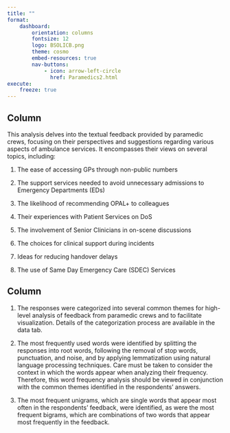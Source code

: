 ```yaml
--- 
title: ""
format: 
    dashboard:
        orientation: columns
        fontsize: 12
        logo: BSOLICB.png
        theme: cosmo
        embed-resources: true
        nav-buttons:
            - icon: arrow-left-circle
              href: Paramedics2.html
execute:
    freeze: true
--- 
```


## Column

::: {.card title="**Purpose**" }

This analysis delves into the textual feedback provided by paramedic crews, focusing on their perspectives and suggestions regarding various aspects of ambulance services. It encompasses their views on several topics, including:

1. The ease of accessing GPs through non-public numbers

2. The support services needed to avoid unnecessary admissions to Emergency Departments (EDs)

3. The likelihood of recommending OPAL+ to colleagues

4. Their experiences with Patient Services on DoS

5. The involvement of Senior Clinicians in on-scene discussions

6. The choices for clinical support during incidents

7. Ideas for reducing handover delays

8. The use of Same Day Emergency Care (SDEC) Services

:::

## Column

::: {.card title="**Methodology**" }

1. The responses were categorized into several common themes for high-level analysis of feedback from paramedic crews and to facilitate visualization. Details of the categorization process are available in the data tab.

2. The most frequently used words were identified by splitting the responses into root words, following the removal of stop words, punctuation, and noise, and by applying lemmatization using natural language processing techniques. Care must be taken to consider the context in which the words appear when analyzing their frequency. Therefore, this word frequency analysis should be viewed in conjunction with the common themes identified in the respondents' answers.

3. The most frequent unigrams, which are single words that appear most often in the respondents' feedback, were identified, as were the most frequent bigrams, which are combinations of two words that appear most frequently in the feedback. 


:::

